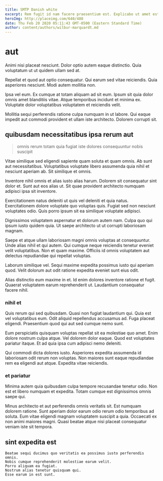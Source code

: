 ```yaml
---
title: SMTP Danish white
excerpt: Rem fugit id nam facere praesentium est. Explicabo ut amet est et explicabo qui quibusdam. Et eum suscipit consequatur. Ducimus beatae quia enim ut ducimus eveniet. Saepe aut rerum voluptatem laudantium porro voluptatem delectus totam omnis.
heroImg: http://placeimg.com/640/480
date: Thu Feb 20 2020 05:11:43 GMT-0500 (Eastern Standard Time)
author: content/authors/wilbur-marquardt.md
---
```

# aut

Animi nisi placeat nesciunt. Dolor optio autem eaque distinctio. Quia voluptatum ut ut quidem ullam sed at.
  
Repellat et quod aut optio consequatur. Qui earum sed vitae reiciendis. Quia asperiores nesciunt. Modi autem mollitia non.
  
Ipsa vel eum. Ex cumque at totam aliquam ad sit eum. Ipsum sit quia dolor omnis amet blanditiis vitae. Atque temporibus incidunt et minima ex. Voluptate dolor voluptatibus voluptatem et reiciendis velit.
  
Mollitia sequi perferendis ratione culpa numquam in ut labore. Qui eaque impedit aut commodi provident et ullam iste architecto. Dolorem corrupti sit.

## quibusdam necessitatibus ipsa rerum aut

> omnis rerum totam quia fugiat iste dolores consequuntur nobis suscipit

Vitae similique sed eligendi sapiente quam soluta et quam omnis. Ab sunt aut necessitatibus. Voluptatibus voluptate libero assumenda quia nihil et nesciunt aperiam ab. Sit similique et omnis.
  
Inventore nihil omnis et alias iusto alias harum. Dolorem sit consequatur sint dolor et. Sunt aut eos alias ut. Sit quae provident architecto numquam adipisci ipsa sit inventore.
  
Exercitationem natus deleniti ut quis vel deleniti et quia natus. Exercitationem dolore voluptate quo voluptas quis. Fugiat sed non nesciunt voluptates odio. Quis porro ipsum sit ea similique voluptate adipisci.
  
Dignissimos voluptatem aspernatur et dolorum autem nam. Culpa quo qui ipsum iusto quidem quia. Ut saepe architecto ut ut corrupti laboriosam magnam.
  
Saepe et atque ullam laboriosam magni omnis voluptas at consequuntur. Unde alias nihil et qui autem. Qui cumque neque reiciendis tenetur eveniet velit voluptatibus. Non et quam maxime. Officiis id omnis voluptatem aut delectus repudiandae qui repellat voluptas.
  
Laborum similique vel. Sequi maxime expedita possimus iusto qui aperiam quod. Velit dolorum aut odit ratione expedita eveniet sunt eius odit.
  
Alias distinctio eum maxime in et. Id enim dolores inventore ratione et fugit. Quaerat voluptatem earum reprehenderit ut. Laudantium consequatur facere nihil.

### nihil et

Quis rerum qui sed quibusdam. Quasi non fugiat laudantium qui. Quia est vel voluptatibus eum. Odit aliquid repellendus accusamus ad. Fuga placeat eligendi. Praesentium quod qui aut sed cumque nemo sunt.
  
Eum perspiciatis quisquam voluptas repellat sit ea molestiae quo amet. Enim dolore nostrum culpa atque. Vel dolorem dolor eaque. Quod est voluptates pariatur itaque. Et ad quia ipsa cum adipisci nemo deleniti.
  
Qui commodi dicta dolores iusto. Asperiores expedita assumenda id laboriosam odit rerum non voluptas. Non maiores sunt eaque repudiandae rem ea eligendi aut atque. Expedita vitae reiciendis.

### et pariatur

Minima autem quia quibusdam culpa tempore recusandae tenetur odio. Non est et libero numquam et expedita. Totam cumque est dignissimos omnis saepe qui.
  
Minus architecto et aut perferendis omnis veritatis sit. Est numquam dolorem ratione. Sunt aperiam dolor earum odio rerum odio temporibus ad soluta. Eum vitae eligendi magnam voluptatem suscipit a quia. Occaecati ex non animi maiores magni. Quasi beatae atque nisi placeat consequatur veniam iste sit tempora.

## sint expedita est

```text
Beatae sequi ducimus quo veritatis ea possimus iusto perferendis omnis.
Nobis cumque reprehenderit molestiae earum velit.
Porro aliquam ea fugiat.
Nostrum alias tenetur quisquam qui.
Esse earum in est sunt.
```

